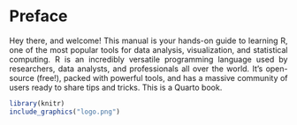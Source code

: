 # Preface {.unnumbered}


<div style="text-align: justify">

Hey there, and welcome! This manual is your hands-on guide to learning R, one of the most popular tools for data analysis, visualization, and statistical computing. R is an incredibly versatile programming language used by researchers, data analysts, and professionals all over the world. It's open-source (free!), packed with powerful tools, and has a massive community of users ready to share tips and tricks.
This is a Quarto book.


```r
library(knitr)
include_graphics("logo.png")

```

